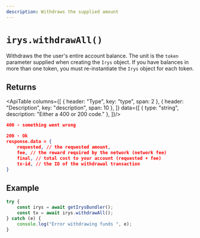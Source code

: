 ```yaml
---
description: Withdraws the supplied amount
---
```




# `irys.withdrawAll()`

Withdraws the the user's entire account balance. The unit is the `token` parameter supplied when creating the `Irys` object. If you have balances in more than one token, you must re-instantiate the `Irys` object for each token.

## Returns

<ApiTable columns={[
	{ header: "Type", key: "type", span: 2 },
	{ header: "Description", key: "description", span: 10 },
]} data={[
		{ type: "string", description: "Either a 400 or 200 code." },
]}/>


```json
400 - something went wrong

200 - Ok
response.data = {
	requested, // the requested amount,
	fee, // the reward required by the network (network fee)
	final, // total cost to your account (requested + fee)
	tx-id, // the ID of the withdrawal transaction
}
```

## Example

```ts
try {
	const irys = await getIrysBundler();
	const tx = await irys.withdrawAll();
} catch (e) {
	console.log("Error withdrawing funds ", e);
}
```

